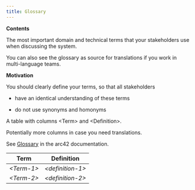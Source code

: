 ```yaml
---
title: Glossary
---
```


**Contents**

The most important domain and technical terms that your stakeholders use when
discussing the system.

You can also see the glossary as source for translations if you work in
multi-language teams.

**Motivation**

You should clearly define your terms, so that all stakeholders

- have an identical understanding of these terms

- do not use synonyms and homonyms

A table with columns \<Term> and \<Definition>.

Potentially more columns in case you need translations.

See [Glossary](https://docs.arc42.org/section-12/) in the arc42 documentation.

| Term        | Definition        |
| ----------- | ----------------- |
| _\<Term-1>_ | _\<definition-1>_ |
| _\<Term-2>_ | _\<definition-2>_ |
